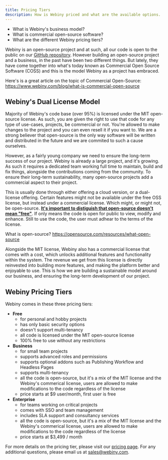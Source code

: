 ```yaml
---
title: Pricing Tiers
description: How is Webiny priced and what are the available options.
---
```



<Alert type="success" title="WHAT YOU'LL LEARN">

- What is Webiny's business model?
- What is commercial open-source software?
- What are the different Webiny pricing tiers?

</Alert>

Webiny is an open-source project and at such, all our code is open to the public on our [GitHub repository](https://github.com/webiny/webiny-js). However building an open-source project and a business, in the past have been two different things. But lately, they have come together into what's today known as Commercial Open Source Software (COSS) and this is the model Webiny as a project has embraced.

<Alert type="info" title="Want to learn more about COSS?">

Here's is a great article on the topic of Commercial Open-Source:
https://www.webiny.com/blog/what-is-commercial-open-source

</Alert>

## Webiny's Dual License Model

Majority of Webiny's code base (over 95%) is licensed under the MIT open-source license. As such, you are given the right to use that code for any type of use-cases, projects, be commercial or not. You're allowed to make changes to the project and you can even resell it if you want to. We are a strong believer that open-source is the only way software will be written and distributed in the future and we are commited to such a cause ourselves.

However, as a fairly young company we need to ensure the long-term success of our project. Webiny is already a large project, and it's growing. As such it requires a dedicated team working full time to maintain, build and fix things, alongside the contributions coming from the community. To ensure their long-term sustainability, many open-source projects add a commercial aspect to their project.

This is usually done through either offering a cloud version, or a dual-license offering. Certain features might not be available under the free OSS license, but instead under a commercial license. Which might, or might not, be open-source. <u>**It's important to distiguish that open-source doesn't mean "free"**</u>. If only means the code is open for public to view, modify and enhance. Still to use the code, the user must adhear to the terms of the license.

<Alert type="info" title="Learn more about what it means to be open-source">

What is open-source? https://opensource.com/resources/what-open-source

</Alert>

Alongside the MIT license, Webiny also has a commercial license that comes with a cost, which unlocks additional features and functionality within the system. The revenue we get from this license is directly reinvested into building more features, and making the platform better and enjoyable to use. This is how we are building a sustainable model around our business, and ensuring the long-term development of our project.

## Webiny Pricing Tiers

Webiny comes in these three pricing tiers:

- **Free**
  - for personal and hobby projects
  - has only basic security options
  - doesn't support multi-tenancy
  - all code is licensed under the MIT open-source license
  - 100% free to use without any restrictions
- **Business**
  - for small team projects
  - supports advanced roles and permissions
  - supports optional addons such as Publishing Workflow and Headless Pages
  - supports multi-tenancy
  - all the code is open-source, but it's a mix of the MIT license and the Webiny's commerical license, users are allowed to make modifications to the code regardless of the license
  - price starts at $9 user/month, first user is free
- **Enterprise**
  - for teams working on critical projects
  - comes with SSO and team management
  - includes SLA support and consultancy services
  - all the code is open-source, but it's a mix of the MIT license and the Webiny's commerical license, users are allowed to make modifications to the code regardless of the license
  - price starts at $3,499 / month

For more details on the pricing tier, please visit our [pricing page](https://www.webiny.com/pricing). For any additional questions, please email us at [sales@webiny.com](mailto:sales@webiny.com).
